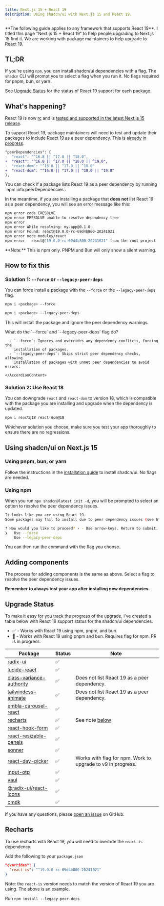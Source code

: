 ```yaml
---
title: Next.js 15 + React 19
description: Using shadcn/ui with Next.js 15 and React 19.
---
```


<Callout>
  **The following guide applies to any framework that supports React 19**. I
  titled this page "Next.js 15 + React 19" to help people upgrading to Next.js
  15 find it. We are working with package maintainers to help upgrade to React
  19.
</Callout>

## TL;DR

If you're using `npm`, you can install shadcn/ui dependencies with a flag. The `shadcn` CLI will prompt you to select a flag when you run it. No flags required for pnpm, bun, or yarn.

See [Upgrade Status](#upgrade-status) for the status of React 19 support for each package.

## What's happening?

React 19 is now [rc](https://www.npmjs.com/package/react?activeTab=versions) and is [tested and supported in the latest Next.js 15 release](https://nextjs.org/blog/next-15#react-19).

To support React 19, package maintainers will need to test and update their packages to include React 19 as a peer dependency. This is [already](https://github.com/radix-ui/primitives/pull/2952) [in](https://github.com/pacocoursey/cmdk/pull/318) [progress](https://github.com/emilkowalski/vaul/pull/498).

```diff /^19.0/
"peerDependencies": {
-  "react": "^16.8 || ^17.0 || ^18.0",
+  "react": "^16.8 || ^17.0 || ^18.0 || ^19.0",
-  "react-dom": "^16.8 || ^17.0 || ^18.0"
+  "react-dom": "^16.8 || ^17.0 || ^18.0 || ^19.0"
},
```

<Callout>
  You can check if a package lists React 19 as a peer dependency by running
  `npm info <package> peerDependencies`.
</Callout>

In the meantime, if you are installing a package that **does not** list React 19 as a peer dependency, you will see an error message like this:

```bash
npm error code ERESOLVE
npm error ERESOLVE unable to resolve dependency tree
npm error
npm error While resolving: my-app@0.1.0
npm error Found: react@19.0.0-rc-69d4b800-20241021
npm error node_modules/react
npm error   react@"19.0.0-rc-69d4b800-20241021" from the root project
```

<Callout>
  **Note:** This is npm only. PNPM and Bun will only show a silent warning.
</Callout>

## How to fix this

### Solution 1: `--force` or `--legacy-peer-deps`

You can force install a package with the `--force` or the `--legacy-peer-deps` flag.

```bash
npm i <package> --force

npm i <package> --legacy-peer-deps
```

This will install the package and ignore the peer dependency warnings.

<Accordion type="multiple">
  <AccordionItem value="flags">
    <AccordionTrigger className="font-medium">
      What do the `--force` and `--legacy-peer-deps` flag do?
    </AccordionTrigger>
    <AccordionContent className="[&_ul]:mt-0">

      - `--force`: Ignores and overrides any dependency conflicts, forcing the
        installation of packages.
      - `--legacy-peer-deps`: Skips strict peer dependency checks, allowing
        installation of packages with unmet peer dependencies to avoid errors.

    </AccordionContent>

  </AccordionItem>
</Accordion>

### Solution 2: Use React 18

You can downgrade `react` and `react-dom` to version 18, which is compatible with the package you are installing and upgrade when the dependency is updated.

```bash
npm i react@18 react-dom@18
```

Whichever solution you choose, make sure you test your app thoroughly to ensure
there are no regressions.

## Using shadcn/ui on Next.js 15

### Using pnpm, bun, or yarn

Follow the instructions in the [installation guide](/docs/installation/next) to install shadcn/ui. No flags are needed.

### Using npm

When you run `npx shadcn@latest init -d`, you will be prompted to select an option to resolve the peer dependency issues.

```bash
It looks like you are using React 19.
Some packages may fail to install due to peer dependency issues (see https://ui.shadcn.com/react-19).

? How would you like to proceed? › - Use arrow-keys. Return to submit.
❯   Use --force
    Use --legacy-peer-deps
```

You can then run the command with the flag you choose.

## Adding components

The process for adding components is the same as above. Select a flag to resolve the peer dependency issues.

**Remember to always test your app after installing new dependencies.**

## Upgrade Status

To make it easy for you track the progress of the upgrade, I've created a table below with React 19 support status for the shadcn/ui dependencies.

- ✅ - Works with React 19 using npm, pnpm, and bun.
- 🚧 - Works with React 19 using pnpm and bun. Requires flag for npm. PR is in progress.

| Package                                                                            | Status | Note                                                        |
| ---------------------------------------------------------------------------------- | ------ | ----------------------------------------------------------- |
| [radix-ui](https://www.npmjs.com/package/@radix-ui/react-icons)                    | ✅     |                                                             |
| [lucide-react](https://www.npmjs.com/package/lucide-react)                         | ✅     |                                                             |
| [class-variance-authority](https://www.npmjs.com/package/class-variance-authority) | ✅     | Does not list React 19 as a peer dependency.                |
| [tailwindcss-animate](https://www.npmjs.com/package/tailwindcss-animate)           | ✅     | Does not list React 19 as a peer dependency.                |
| [embla-carousel-react](https://www.npmjs.com/package/embla-carousel-react)         | ✅     |                                                             |
| [recharts](https://www.npmjs.com/package/recharts)                                 | ✅     | See note [below](#recharts)                                 |
| [react-hook-form](https://www.npmjs.com/package/react-hook-form)                   | ✅     |                                                             |
| [react-resizable-panels](https://www.npmjs.com/package/react-resizable-panels)     | ✅     |                                                             |
| [sonner](https://www.npmjs.com/package/sonner)                                     | ✅     |                                                             |
| [react-day-picker](https://www.npmjs.com/package/react-day-picker)                 | ✅     | Works with flag for npm. Work to upgrade to v9 in progress. |
| [input-otp](https://www.npmjs.com/package/input-otp)                               | ✅     |                                                             |
| [vaul](https://www.npmjs.com/package/vaul)                                         | ✅     |                                                             |
| [@radix-ui/react-icons](https://www.npmjs.com/package/@radix-ui/react-icons)       | ✅     |                                                             |
| [cmdk](https://www.npmjs.com/package/cmdk)                                         | ✅     |                                                             |

If you have any questions, please [open an issue](https://github.com/shadcn/ui/issues) on GitHub.

## Recharts

To use recharts with React 19, you will need to override the `react-is` dependency.

<Steps>

<Step>Add the following to your `package.json`</Step>

```json title="package.json"
"overrides": {
  "react-is": "^19.0.0-rc-69d4b800-20241021"
}
```

Note: the `react-is` version needs to match the version of React 19 you are using. The above is an example.

<Step>Run `npm install --legacy-peer-deps`</Step>

</Steps>
